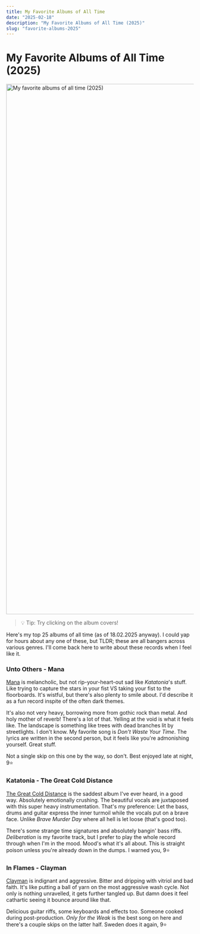 ```yaml
---
title: My Favorite Albums of All Time
date: "2025-02-18"
description: "My Favorite Albums of All Time (2025)"
slug: "favorite-albums-2025"
---
```



# My Favorite Albums of All Time (2025)

<ScaleImageMap >
      <img src={favoriteAlbumsImage} style={{height: 'auto'}} id="favorite-albums-img" alt="My favorite albums of all time (2025)" useMap="#image-map" width="1419px" height="1420px"/>
      <map name="image-map" id="favorite-albums-img-map">
        <area alt="Unto Others - Mana" title="Unto Others - Mana" href="#unto-others---mana" coords="18,18,281,282" shape="rect"/>
        <area alt="Katatonia - The Great Cold Distance" title="Katatonia - The Great Cold Distance" href="#katatonia---the-great-cold-distance" coords="301,18,563,282" shape="rect"/>
        <area alt="In Flames - Clayman" title="In Flames - Clayman" href="#in-flames---clayman" coords="578,17,839,282" shape="rect"/>
        <area target="_blank" alt="Jimi Hendrix - Are You Experienced" title="Jimi Hendrix - Are You Experienced" href="https://tidal.com/browse/album/3254525?u" coords="858,19,1118,280" shape="rect"/>
        <area target="_blank" alt="Björk - Post" title="Björk - Post" href="https://tidal.com/browse/album/341273465?u" coords="1141,19,1401,281" shape="rect"/>
        <area target="_blank" alt="Sigh - Imaginary Sonicscape" title="Sigh - Imaginary Sonicscape" href="https://tidal.com/browse/album/52091368?u" coords="19,297,279,558" shape="rect"/>
        <area target="_blank" alt="Tool - Lateralus" title="Tool - Lateralus" href="https://tidal.com/browse/album/114330485?u" coords="295,298,563,562" shape="rect"/>
        <area target="_blank" alt="Jack Stauber - Pop Food" title="Jack Stauber - Pop Food" href="https://tidal.com/browse/album/72438595?u" coords="579,299,840,560" shape="rect"/>
        <area target="_blank" alt="David Bowie - Low" title="David Bowie - Low" href="https://tidal.com/browse/album/80419795?u" coords="858,297,1119,560" shape="rect"/>
        <area target="_blank" alt="Tame Impala - Currents" title="Tame Impala - Currents" href="https://tidal.com/browse/album/47696788?u" coords="1137,296,1397,560" shape="rect"/>
        <area target="_blank" alt="Oingo Boingo - Nothing To Fear" title="Oingo Boingo - Nothing To Fear" href="https://tidal.com/browse/album/35687870?u" coords="26,581,276,834" shape="rect"/>
        <area target="_blank" alt="Artillery - By Inheritance" title="Artillery - By Inheritance" href="https://tidal.com/browse/album/189450476?u" coords="300,581,563,843" shape="rect"/>
        <area target="_blank" alt="Talking Heads - Remain In Light" title="Talking Heads - Remain In Light" href="https://tidal.com/browse/album/68714376?u" coords="578,580,842,844" shape="rect"/>
        <area target="_blank" alt="Blackwater Holylight - Silence/Motion" title="Blackwater Holylight - Silence/Motion" href="https://tidal.com/browse/album/191044547?u" coords="855,579,1119,841" shape="rect"/>
        <area target="_blank" alt="Tyler, The Creator - Flower Boy" title="Tyler, The Creator - Flower Boy" href="https://tidal.com/browse/album/76331728?u" coords="1137,580,1402,841" shape="rect"/>
        <area target="_blank" alt="Nine Treasures - Wisdom Eyes" title="Nine Treasures - Wisdom Eyes" href="https://tidal.com/browse/album/406874030?u" coords="21,858,276,1122" shape="rect"/>
        <area target="_blank" alt="Moonsorrow - Verisäkeet" title="Moonsorrow - Verisäkeet" href="https://tidal.com/browse/album/275171437?u" coords="299,858,560,1120" shape="rect"/>
        <area target="_blank" alt="Candlemass - Epicus Doomicus Metallicus" title="Candlemass - Epicus Doomicus Metallicus" href="https://tidal.com/browse/album/68660554?u" coords="576,859,839,1120" shape="rect"/>
        <area target="_blank" alt="Circle - Rautatie" title="Circle - Rautatie" href="https://tidal.com/browse/album/17098077?u" coords="858,859,1119,1119" shape="rect"/>
        <area target="_blank" alt="Emma Ruth Rundle &amp; Thou - May Our Chambers Be Full" title="Emma Ruth Rundle &amp; Thou - May Our Chambers Be Full" href="https://tidal.com/browse/album/150471414?u" coords="1137,856,1397,1118" shape="rect"/>
        <area target="_blank" alt="Joji - BALLADS 1" title="Joji - BALLADS 1" href="https://tidal.com/browse/album/339005006?u" coords="19,1142,277,1401" shape="rect"/>
        <area target="_blank" alt="Be'lakor - Stone's Reach" title="Be'lakor - Stone's Reach" href="https://tidal.com/browse/album/79005640?u" coords="296,1141,559,1402" shape="rect"/>
        <area target="_blank" alt="King Gizzard &amp; The Lizard Wizard - Infest The Rats' Nest" title="King Gizzard &amp; The Lizard Wizard - Infest The Rats' Nest" href="https://tidal.com/browse/album/253302409?u" coords="578,1142,840,1399" shape="rect"/>
        <area target="_blank" alt="Tauk - Collisions" title="Tauk - Collisions" href="https://tidal.com/browse/album/31953356?u" coords="863,1142,1117,1399" shape="rect"/>
        <area target="_blank" alt="Blue Öyster Cult - Fire of Unknown Origin" title="Blue Öyster Cult - Fire of Unknown Origin" href="https://tidal.com/browse/album/540131?u" coords="1138,1142,1401,1399" shape="rect"/>
      </map>  
      </ScaleImageMap>

> 💡 Tip: Try clicking on the album covers!

Here's my top 25 albums of all time (as of 18.02.2025 anyway). I could yap for hours about any one of these, but TLDR; these are all bangers across various genres. 
I'll come back here to write about these records when I feel like it.

### Unto Others - Mana 

[Mana](https://tidal.com/browse/album/157973177?u) is melancholic, but not rip-your-heart-out sad like _Katatonia_'s stuff. Like trying to capture the stars in your fist VS taking your fist to the floorboards.
It's wistful, but there's also plenty to smile about. I'd describe it as a fun record inspite of the often dark themes.

It's also not very heavy, borrowing more from gothic rock than metal. And holy mother of reverb! There's a lot of that.
Yelling at the void is what it feels like. The landscape is something like trees with dead branches lit by streetlights. I don't know.
My favorite song is _Don't Waste Your Time_. The lyrics are written in the second person, but it feels like you're admonishing yourself. Great stuff. 

Not a single skip on this one by the way, so don't. Best enjoyed late at night, 9⭐

### Katatonia - The Great Cold Distance

[The Great Cold Distance](https://tidal.com/browse/album/68048954?u) is the saddest album I've ever heard, in a good way. Absolutely emotionally crushing. 
The beautiful vocals are juxtaposed with this super heavy instrumentation. That's my preference: Let the bass, drums and guitar express the inner turmoil while the vocals put on a brave face. 
Unlike _Brave Murder Day_ where all hell is let loose (that's good too).

There's some strange time signatures and absolutely bangin' bass riffs. 
_Deliberation_ is my favorite track, but I prefer to play the whole record through when I'm in the mood. 
Mood's what it's all about. This is straight poison unless you're already down in the dumps. I warned you, 9⭐

### In Flames - Clayman

[Clayman](https://tidal.com/browse/album/130270645?u) is indignant and aggressive. Bitter and dripping with vitriol and bad faith. 
It's like putting a ball of yarn on the most aggressive wash cycle. Not only is nothing unravelled, it gets further tangled up. 
But damn does it feel cathartic seeing it bounce around like that. 

Delicious guitar riffs, some keyboards and effects too. Someone cooked during post-production. _Only for the Weak_ is the best song on here and there's a couple skips on the latter half. Sweden does it again, 9⭐



